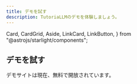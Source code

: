 ```yaml
---
title: デモを試す
description: TutoriaLLMのデモを体験しましょう。
---
```


  Card,
  CardGrid,
  Aside,
  LinkCard,
  LinkButton,
} from "@astrojs/starlight/components";

## デモを試す

デモサイトは現在、無料で開放されています。

<LinkCard
  title="デモを試す"
  description="TutoriaLLMのデモを体験しましょう。"
  href="https://demo.tutoriaLLM.com"
/>
